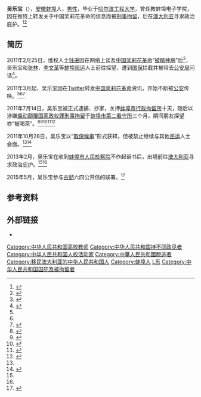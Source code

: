 {{Infobox_Person
|name = 吴乐宝
|image= Wu Lebao.JPG
|box_width= 200
|occupation= [[中华人民共和国持不同政见者列表|中华人民共和国持不同政见者]]
|period =
|birth_name=
|other_names = Wu, Lebao
|Sex = 男
|birth_date= {{birth date and age|1983|6|8}}
|birth_place= [[安徽|安徽]][[蚌埠|蚌埠]]
|nationality = 
|relatives =
|education= [[哈爾濱工程大學|哈爾濱工程大學]]
|work =
|awards= 
}}

'''吴乐宝'''（{{bd|1983年|6月8日|catIdx=W}}），[[安徽|安徽]][[蚌埠|蚌埠]]人，[[男性|男性]]，毕业于[[哈尔滨工程大学|哈尔滨工程大学]]，曾任教蚌埠电子学院，因在推特上转发关于中国茉莉花革命的信息而被[[拘留#刑事拘留|刑事拘留]]，后在[[澳大利亚|澳大利亚]]寻求政治庇护。<ref name="wulebaochenggongdiaodaliya">{{cite news|language=zh-hans|url=http://www.rfa.org/cantonese/news/dissident-02152013095232.html|title=吴乐宝成功抵澳大利亚|work=[[自由亚洲电台|自由亚洲电台]]|date=2013年2月25日|accessdate=2015年3月15日|archive-date=2015年4月2日|archive-url=https://web.archive.org/web/20150402142308/http://www.rfa.org/cantonese/news/dissident-02152013095232.html|dead-url=no}}</ref><ref name="wulebaoyinyanhuozui">{{cite news|language=zh-hans|url=http://www.ntdtv.com/xtr/gb/2014/02/04/a1055411.html|title=【百姓话坛】吴乐宝因言获罪|work=[[新唐人电视台|新唐人电视台]]|date=2014年2月4日|accessdate=2015年3月15日|archive-date=2015年3月22日|archive-url=https://web.archive.org/web/20150322225124/http://www.ntdtv.com/xtr/gb/2014/02/04/a1055411.html|dead-url=no}}</ref>

== 简历 ==
2011年2月25日，维权人士[[钱进|钱进]]因在网络上谈及[[中国茉莉花革命|中国茉莉花革命]]“[[被精神病|被精神病]]”后<ref>{{cite news|language=zh-hans|url=http://www.ntdtv.com/xtr/gb/2011/06/17/a547610.html|title=对钱进“被精神病”问题的呼吁|work=[[新唐人电视台|新唐人电视台]]|date=2011年6月17日|access-date=2015年3月15日|archive-url=https://web.archive.org/web/20150626140438/http://www.ntdtv.com/xtr/gb/2011/06/17/a547610.html|archive-date=2015年6月26日|dead-url=yes}}</ref>，吴乐宝和[[张林_(中国民运人士)|张林]]、[[李文革|李文革]]等[[蚌埠市|蚌埠]][[中华人民共和国民主运动|民运]]人士前往探望，遭到[[国内安全保卫|国保]]拦截并被带去[[公安机关|公安局]]问话<ref>{{cite news|language=zh-hans|url=http://www.rfa.org/cantonese/news/jasmine_followup-03072011095944.html|title=安徽数名民运人士遭拦截|work=[[自由亚洲电台|自由亚洲电台]]|date=2013年3月7日|accessdate=2015年3月15日|archive-date=2015年4月2日|archive-url=https://web.archive.org/web/20150402181046/http://www.rfa.org/cantonese/news/jasmine_followup-03072011095944.html|dead-url=no}}</ref>。

2011年3月起，吴乐宝因在[[Twitter|Twitter]]转发[[中国茉莉花革命|中国茉莉花革命]]资讯，开始不断被[[公安机关|公安]]传唤。<ref name="wulebaochenggongdiaodaliya" /><ref name="wulebaoyinyanhuozui" /><ref name="shemolihuarenshiguanyaqijianzaonuedai">{{cite news|language=zh-hans|url=http://www.rfa.org/cantonese/news/china_activists-11152011094045.html|title=涉“茉莉花”人士关押期间遭虐待|work=[[自由亚洲电台|自由亚洲电台]]|date=2011年11月15日|accessdate=2015年3月15日|archive-date=2015年4月2日|archive-url=https://web.archive.org/web/20150402133744/http://www.rfa.org/cantonese/news/china_activists-11152011094045.html|dead-url=no}}</ref>

2011年7月14日，吴乐宝被正式逮捕、抄家，关押[[蚌埠市行政拘留所|蚌埠市行政拘留所]]十天，随后以涉嫌[[煽动颠覆国家政权罪|煽动颠覆国家政权罪]][[拘留#刑事拘留|刑事拘留]]于[[蚌埠市第二看守所|蚌埠市第二看守所]]三个月，期间朋友探望亦“被喝茶”。<ref>{{cite news|language=zh-hans|url=http://www.rfa.org/mandarin/yataibaodao/wu-07192011105341.html|title=吴乐宝遭拘捕抄家_朋友相约探望“被喝茶”（图）|work=[[自由亚洲电台|自由亚洲电台]]|date=2011年7月19日|accessdate=2015年3月15日|archive-date=2015年4月2日|archive-url=https://web.archive.org/web/20150402163956/http://www.rfa.org/mandarin/yataibaodao/wu-07192011105341.html|dead-url=no}}</ref><ref>{{cite news|language=zh-hans|url=http://www.ntdtv.com/xtr/gb/2011/07/18/a561503.html|title=安徽蚌埠80后民运人士吴乐宝失踪多日|work=[[新唐人电视台|新唐人电视台]]|date=2011年7月18日|accessdate=2015年3月15日|archive-date=2015年4月2日|archive-url=https://web.archive.org/web/20150402095738/http://www.ntdtv.com/xtr/gb/2011/07/18/a561503.html|dead-url=no}}</ref><ref>{{cite news|language=zh-hans|url=http://www.ntdtv.com/xtr/gb/2011/09/13/a588005.html|title=报维权人士吴乐宝遭逮捕_秦永敏遭当局威胁|work=[[新唐人电视台|新唐人电视台]]|date=2011年9月13日|accessdate=2015年3月15日|archive-date=2015年4月2日|archive-url=https://web.archive.org/web/20150402105339/http://www.ntdtv.com/xtr/gb/2011/09/13/a588005.html|dead-url=no}}</ref><ref>{{cite news|language=zh-hans|url=http://beijingspring.com/c7/xw/rqmy/20110720192153.htm|title=吴乐宝被确证关押在蚌埠市行政拘留所|work=[[北京之春_(杂志)|北京之春]]|date=2011年7月20日|accessdate=2015年3月15日|archive-date=2015年4月2日|archive-url=https://web.archive.org/web/20150402124457/http://beijingspring.com/c7/xw/rqmy/20110720192153.htm|dead-url=no}}</ref><ref>{{cite news|language=zh-hans|url=http://www.ucdc1998.org/news/wz/xwbd/20110904111737.htm|title=秦永敏：吴乐宝没有按期释放 迹象显示情况严重|work=[[民主中国阵线|民主中国阵线]]|date=2011年9月4日|access-date=2015年3月15日|archive-url=https://web.archive.org/web/20150404220103/http://www.ucdc1998.org/news/wz/xwbd/20110904111737.htm|archive-date=2015年4月4日|dead-url=yes}}</ref>

2011年10月28日，吴乐宝以“[[保释|取保候审]]”形式获释，但被禁止继续与其他[[中华人民共和国民主运动|民运]]人士会面。<ref name="shemolihuarenshiguanyaqijianzaonuedai" /><ref>{{cite news|language=zh-hans|url=http://www.boxun.com/news/gb/china/2011/11/201111152229.shtml|title=酷刑折磨——吴乐宝九死一生|work=[[博讯|博讯新闻网]]|date=2011年11月15日|accessdate=2015年3月15日|archive-date=2015年4月2日|archive-url=https://web.archive.org/web/20150402091319/http://www.boxun.com/news/gb/china/2011/11/201111152229.shtml|dead-url=no}}</ref>

2013年2月，吴乐宝在收到[[蚌埠市人民检察院|蚌埠市人民检察院]]不作起诉书后，出境前往[[澳大利亚|澳大利亚]]寻求政治庇护。<ref name="wulebaochenggongdiaodaliya" /><ref name="wulebaoyinyanhuozui" />

2015年5月，吴乐宝参与[[古懿|古懿]]六四公开信的联署。<ref>{{cite news|url=http://www.voachinese.com/content/VOAWeishi-ProandCon-20150605-interview-with-chinese-students-whose-open-letter-on-june-4th-was-criticized-by-the-global-times/2809004.html|title=焦点对话：抹杀六四历史，八零后九零后不答应？|work=[[美国之音|美国之音]]|date=2015年6月5日|accessdate=2015年7月11日|archive-date=2015年7月12日|archive-url=https://web.archive.org/web/20150712055707/http://www.voachinese.com/content/VOAWeishi-ProandCon-20150605-interview-with-chinese-students-whose-open-letter-on-june-4th-was-criticized-by-the-global-times/2809004.html|dead-url=no}}</ref>

== 参考资料 ==
{{reflist|2}}

== 外部链接 ==
{{Commons category|Wu Lebao}}
* {{Twitter|MerlotN|吴乐宝}}

{{DEFAULTSORT:W}}
[[Category:中华人民共和国高校教师|Category:中华人民共和国高校教师]]
[[Category:中华人民共和国持不同政见者|Category:中华人民共和国持不同政见者]]
[[Category:中华人民共和国人权活动家|Category:中华人民共和国人权活动家]]
[[Category:中華人民共和國脫逃者|Category:中華人民共和國脫逃者]]
[[Category:移民澳大利亚的中华人民共和国人|Category:移民澳大利亚的中华人民共和国人]]
[[Category:蚌埠人|Category:蚌埠人]]
[[Category:吴姓|L乐]]
[[Category:中华人民共和国囚犯及被拘留者|Category:中华人民共和国囚犯及被拘留者]]